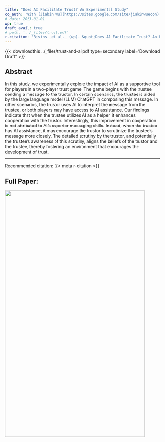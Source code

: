 ```yaml
---
title: "Does AI Facilitate Trust? An Experimental Study"
co_auth: 'With [Jiabin Wu](https://sites.google.com/site/jiabinwuecon), [Ethan Holdahl](https://ethanholdahl.com/), and [Tanner Bivins](https://www.tannerbivins.com/)'
# date: 2023-01-01
wp: true
draft_avail: true
# path: '../_files/trust.pdf'
r-citation: 'Bivins _et al._ (wp). &quot;Does AI Facilitate Trust? An Experimental Study.&quot; <i>WIP</i>.'
---
```


{{< downloadthis ../_files/trust-and-ai.pdf type=secondary label="Download Draft" >}}

## Abstract

In this study, we experimentally explore the impact of AI as a supportive tool for players in a two-player trust game. The game begins with the trustee sending a message to the trustor. In certain scenarios, the trustee is aided by the large language model (LLM) ChatGPT in composing this message. In other scenarios, the trustor uses AI to interpret the message from the trustee, or both players may have access to AI assistance. Our findings indicate that when the trustee utilizes AI as a helper, it enhances cooperation with the trustor. Interestingly, this improvement in cooperation is not attributed to AI's superior messaging skills. Instead, when the trustee has AI assistance, it may encourage the trustor to scrutinize the trustee's message more closely. The detailed scrutiny by the trustor, and potentially the trustee's awareness of this scrutiny, aligns the beliefs of the trustor and the trustee, thereby fostering an environment that encourages the development of trust.

---

Recommended citation: {{< meta r-citation >}}


## Full Paper:

![]({{< meta path >}}){height=800px width=95%}
